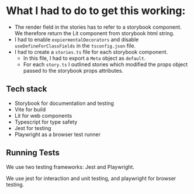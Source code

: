 # What I had to do to get this working:

- The render field in the stories has to refer to a storybook component.
  We therefore return the Lit component from storybook html string.
- I had to enable `expiermentalDecorators` and disable `useDefineForClassFields`
  in the `tsconfig.json` file.
- I had to create a `stories.ts` file for each storybook component.
  - In this file, I had to export a `Meta` object as `default`.
  - For each `story.ts` I outlined stories which modified the props
    object passed to the storybook props attributes.

## Tech stack

- Storybook for documentation and testing
- Vite for build
- Lit for web components
- Typescript for type safety
- Jest for testing
- Playwright as a browser test runner

## Running Tests

We use two testing frameworks: Jest and Playwright.

We use jest for interaction and unit testing, and playwright for browser testing.
